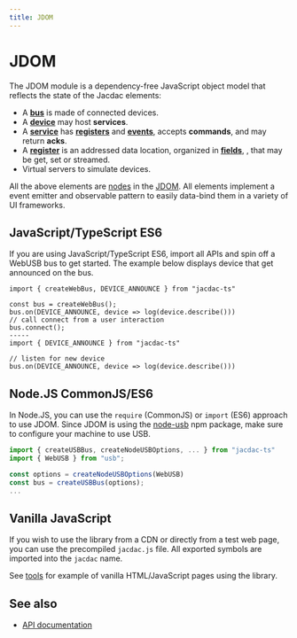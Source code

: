 ```yaml
---
title: JDOM
---
```


# JDOM

The JDOM module is a dependency-free JavaScript object model
that reflects the state of the Jacdac elements:

-   A **[bus](/clients/javascript/jdom/bus/)** is made of connected devices.
-   A **[device](/clients/javascript/jdom/device/)** may host **services**.
-   A **[service](/clients/javascript/jdom/service/)** has **[registers](/clients/javascript/jdom/register/)** and **[events](/clients/javascript/jdom/event/)**, accepts **commands**,
    and may return **acks**.
-   A **[register](/clients/javascript/jdom/register/)** is an addressed data location, organized in **[fields](/clients/javascript/jdom/field/)**,
    , that may be get, set or streamed.
-   Virtual servers to simulate devices.

All the above elements are [nodes](/clients/javascript/jdom/node/) in the [JDOM](/clients/javascript/jdom/). All elements implement a event emitter and observable pattern to
easily data-bind them in a variety of UI frameworks.

## JavaScript/TypeScript ES6

If you are using JavaScript/TypeScript ES6, import all APIs and spin off a WebUSB bus to get started.
The example below displays device that get announced on the bus.

```vanilla
import { createWebBus, DEVICE_ANNOUNCE } from "jacdac-ts"

const bus = createWebBus();
bus.on(DEVICE_ANNOUNCE, device => log(device.describe()))
// call connect from a user interaction
bus.connect();
-----
import { DEVICE_ANNOUNCE } from "jacdac-ts"

// listen for new device
bus.on(DEVICE_ANNOUNCE, device => log(device.describe()))
```

## Node.JS CommonJS/ES6

In Node.JS, you can use the `require` (CommonJS) or `import` (ES6) approach to use JDOM.
Since JDOM is using the [node-usb](https://www.npmjs.com/package/usb) npm package, make sure to configure your machine to use USB.

```typescript
import { createUSBBus, createNodeUSBOptions, ... } from "jacdac-ts"
import { WebUSB } from "usb";

const options = createNodeUSBOptions(WebUSB)
const bus = createUSBBus(options);
...
```

## Vanilla JavaScript

If you wish to use the library from a CDN or directly from a test web page, you can use the precompiled
`jacdac.js` file. All exported symbols are imported into the `jacdac` name.

See [tools](/tools/) for example of vanilla HTML/JavaScript pages using the library.

## See also

-   [API documentation](https://jacdac.github.io/jacdac-ts/)
